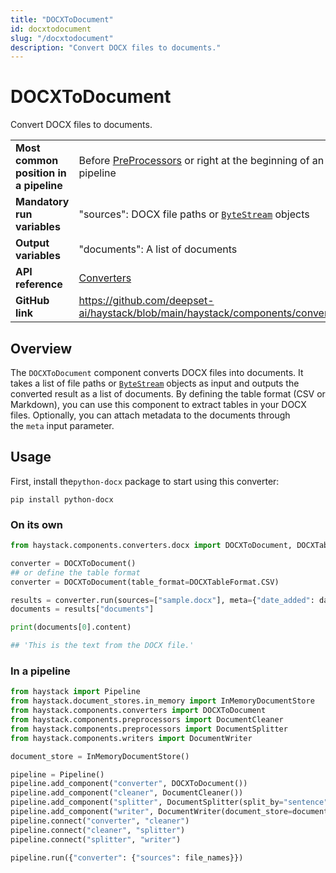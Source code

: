 ```yaml
---
title: "DOCXToDocument"
id: docxtodocument
slug: "/docxtodocument"
description: "Convert DOCX files to documents."
---
```


# DOCXToDocument

Convert DOCX files to documents.

|                                        |                                                                                                |
| :------------------------------------- | :--------------------------------------------------------------------------------------------- |
| **Most common position in a pipeline** | Before [PreProcessors](../preprocessors.mdx)  or right at the beginning of an indexing pipeline |
| **Mandatory run variables**            | "sources": DOCX file paths or [`ByteStream`](../../concepts/data-classes.mdx#bytestream)  objects           |
| **Output variables**                   | "documents": A list of documents                                                               |
| **API reference**                      | [Converters](/reference/converters-api)                                                               |
| **GitHub link**                        | https://github.com/deepset-ai/haystack/blob/main/haystack/components/converters/docx.py      |

## Overview

The `DOCXToDocument` component converts DOCX files into documents. It takes a list of file paths or [`ByteStream`](../../concepts/data-classes.mdx#bytestream) objects as input and outputs the converted result as a list of documents. By defining the table format (CSV or Markdown), you can use this component to extract tables in your DOCX files. Optionally, you can attach metadata to the documents through the `meta` input parameter.

## Usage

First, install the`python-docx` package to start using this converter:

```shell
pip install python-docx
```

### On its own

```python
from haystack.components.converters.docx import DOCXToDocument, DOCXTableFormat

converter = DOCXToDocument()
## or define the table format
converter = DOCXToDocument(table_format=DOCXTableFormat.CSV)

results = converter.run(sources=["sample.docx"], meta={"date_added": datetime.now().isoformat()})
documents = results["documents"]

print(documents[0].content)

## 'This is the text from the DOCX file.'
```

### In a pipeline

```python
from haystack import Pipeline
from haystack.document_stores.in_memory import InMemoryDocumentStore
from haystack.components.converters import DOCXToDocument
from haystack.components.preprocessors import DocumentCleaner
from haystack.components.preprocessors import DocumentSplitter
from haystack.components.writers import DocumentWriter

document_store = InMemoryDocumentStore()

pipeline = Pipeline()
pipeline.add_component("converter", DOCXToDocument())
pipeline.add_component("cleaner", DocumentCleaner())
pipeline.add_component("splitter", DocumentSplitter(split_by="sentence", split_length=5))
pipeline.add_component("writer", DocumentWriter(document_store=document_store))
pipeline.connect("converter", "cleaner")
pipeline.connect("cleaner", "splitter")
pipeline.connect("splitter", "writer")

pipeline.run({"converter": {"sources": file_names}})
```
